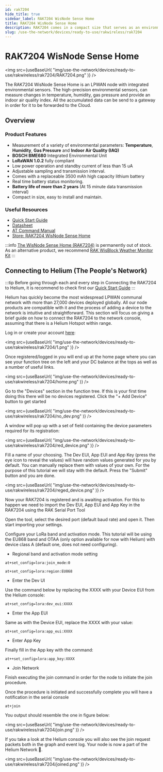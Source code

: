 ```yaml
---
id: rak7204
hide_title: true
sidebar_label: RAK7204 WisNode Sense Home
title: RAK7204 WisNode Sense Home
description: RAK7204 comes in a compact size that serves as an environmental monitoring statiof. With its high-precision sensors, it can measure changes in temperature, humidity, gas pressure, and indoor air quality. All the accumulated data can be sent to the gateway and then forward it to the Cloud.
slug: /use-the-network/devices/ready-to-use/rakwireless/rak7204
---
```




# RAK7204 WisNode Sense Home

<img
  src={useBaseUrl(
    "img/use-the-network/devices/ready-to-use/rakwireless/rak7204/RAK7204.png"
  )}
/>

The RAK7204 WisNode Sense Home is an LPWAN node with integrated environmental sensors. The high-precision environmental sensors, can measure changes in temperature, humidity, gas pressure and provide an indoor air quality index. All the accumulated data can be send to a gateway in order for it to be forwarded to the Cloud.
## Overview

### Product Features

- Measurement of a variety of environmental parameters: **Temperature**, **Humidity**, **Gas Pressure** and **Indoor Air Quality (IAQ)**
- **BOSCH BME680** Integrated Environmental Unit
- **LoRaWAN 1.0.2** fully compliant
- Low power operation and standby current of less than 15 uA
- Adjustable sampling and transmission interval.
- Comes with a replaceable 3500 mAh high capacity lithium battery
- Real time battery status monitoring.
- **Battery life of more than 2 years** (At 15 minute data transmission interval)
- Compact in size, easy to install and maintain.

### Useful Resources 
* [Quick Start Guide](https://docs.rakwireless.com/Product-Categories/WisNode/RAK7204/Quickstart/)
* [Datasheet](https://docs.rakwireless.com/Product-Categories/WisNode/RAK7204/Datasheet/)
* [AT Command Manual](https://docs.rakwireless.com/Product-Categories/WisNode/RAK7204/AT-Command-Manual/)
* [Store: RAK7204 WisNode Sense Home](https://store.rakwireless.com/products/rak7204-lpwan-environmental-node?utm_source=RAK7204WisNodeSense&utm_medium=Document&utm_campaign=BuyFromStore&variant=29841927831597)

:::info
[The WisNode Sense Home (RAK7204)](https://store.rakwireless.com/products/rak7204-lpwan-environmental-node?utm_source=RAK7204WisNodeSense&utm_medium=Document&utm_campaign=BuyFromStore&variant=29841927831597) is permanently out of stock. As an alternative product, we recommend [RAK WisBlock Weather Monitor Kit](https://store.rakwireless.com/products/wisblock-kit-1-weather-monitor?variant=37637925372102)
:::

## Connecting to Helium (The People's Network) 

:::tip
Before going through each and every step in Connecting the RAK7204 to Helium, it is recommend to check first our [Quick Start Guide](https://docs.rakwireless.com/Product-Categories/WisNode/RAK7204/Quickstart/)
:::

Helium has quickly become the most widespread LPWAN communal network with more than 27,000 devices deployed globally. All our node products are compatible with it and the process of adding a device to the network is intuitive and straightforward. This section will focus on giving a brief guide on how to connect the RAK7204 to the network console, assuming that there is a Helium Hotspot within range.

Log in or create your account [here](https://www.helium.com/console):

<img
  src={useBaseUrl(
    "img/use-the-network/devices/ready-to-use/rakwireless/rak7204/1.png"
  )}
/>


Once registered/logged in you will end up at the home page where you can see your function tree on the left and your DC balance at the tops as well as a number of useful links.

<img
  src={useBaseUrl(
    "img/use-the-network/devices/ready-to-use/rakwireless/rak7204/home.png"
  )}
/>


Go to the "Devices" section in the function tree. If this is your first time doing this there will be no devices registered. Click the "+ Add Device" button to get started


<img
  src={useBaseUrl(
    "img/use-the-network/devices/ready-to-use/rakwireless/rak7204/no_dev.png"
  )}
/>

A window will pop up with a set of field containing the device parameters required for its registration:

<img
  src={useBaseUrl(
    "img/use-the-network/devices/ready-to-use/rakwireless/rak7204/red_device.png"
  )}
/>


Fill a name of your choosing. The Dev EUI, App EUI and App Key (press the eye icon to reveal the values) will have random values generated for you by default. You can manually replace them with values of your own. For the purpose of this tutorial we will stay with the default. Press the "Submit" button and you are done.

<img
  src={useBaseUrl(
    "img/use-the-network/devices/ready-to-use/rakwireless/rak7204/reged_device.png"
  )}
/>

Now your RAK7204 is registered and is awaiting activation. For this to happen we need to import the Dev EUI, App EUI and App Key in the RAK7204 using the RAK Serial Port Tool

Open the tool, select the desired port (default baud rate) and open it. Then start importing your settings.

Configure your LoRa band and activation mode. This tutorial will be using the EU868 band and OTAA (only option available for now with Helium) with device class A (default one, does not need configuring).

- Regional band and activation mode setting

```
at+set_config=lora:join_mode:0
```

```
at+set_config=lora:region:EU868
```


- Enter the Dev UI

Use the command below by replacing the XXXX with your Device EUI from the Helium console:

```
at+set_config=lora:dev_eui:XXXX
```

- Enter the App EUI

Same as with the Device EUI, replace the XXXX with your value:

```
at+set_config=lora:app_eui:XXXX
```

- Enter App Key

Finally fill in the App key with the command:

```
at++set_config=lora:app_key:XXXX
```

- Join Network

Finish executing the join command in order for the node to initiate the join procedure.

Once the procedure is initiated and successfully complete you will have a notification in the serial console

```
at+join
```

You output should resemble the one in figure below:

<img
  src={useBaseUrl(
    "img/use-the-network/devices/ready-to-use/rakwireless/rak7204/join.png"
  )}
/>


If you take a look at the Helium console you will also see the join request packets both in the graph and event log. Your node is now a part of the Helium Network :tada:.

<img
  src={useBaseUrl(
    "img/use-the-network/devices/ready-to-use/rakwireless/rak7204/joined.png"
  )}
/>
